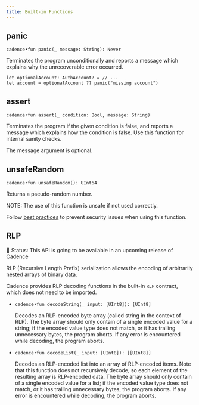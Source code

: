 ```yaml
---
title: Built-in Functions
---
```


## panic
`cadence•fun panic(_ message: String): Never`

  Terminates the program unconditionally
  and reports a message which explains why the unrecoverable error occurred.

  ```cadence
  let optionalAccount: AuthAccount? = // ...
  let account = optionalAccount ?? panic("missing account")
  ```

## assert
`cadence•fun assert(_ condition: Bool, message: String)`

  Terminates the program if the given condition is false,
  and reports a message which explains how the condition is false.
  Use this function for internal sanity checks.

  The message argument is optional.

## unsafeRandom
`cadence•fun unsafeRandom(): UInt64`

  Returns a pseudo-random number.

  NOTE: The use of this function is unsafe if not used correctly.

  Follow [best practices](https://github.com/ConsenSys/smart-contract-best-practices/blob/051ec2e42a66f4641d5216063430f177f018826e/docs/recommendations.md#remember-that-on-chain-data-is-public)
  to prevent security issues when using this function.

## RLP

<Callout type="info">

🚧 Status: This API is going to be available in an upcoming release of Cadence

</Callout>


RLP (Recursive Length Prefix) serialization allows the encoding of arbitrarily nested arrays of binary data.

Cadence provides RLP decoding functions in the built-in `RLP` contract, which does not need to be imported.

- `cadence•fun decodeString(_ input: [UInt8]): [UInt8]`

  Decodes an RLP-encoded byte array (called string in the context of RLP). 
  The byte array should only contain of a single encoded value for a string; if the encoded value type does not match, or it has trailing unnecessary bytes, the program aborts.
  If any error is encountered while decoding, the program aborts.


- `cadence•fun decodeList(_ input: [UInt8]): [[UInt8]]`

  Decodes an RLP-encoded list into an array of RLP-encoded items.
  Note that this function does not recursively decode, so each element of the resulting array is RLP-encoded data.
  The byte array should only contain of a single encoded value for a list; if the encoded value type does not match, or it has trailing unnecessary bytes, the program aborts.
  If any error is encountered while decoding, the program aborts.
